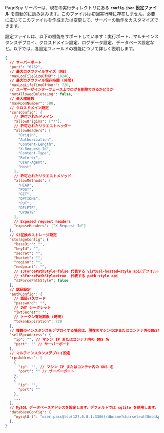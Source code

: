 PageSpy サーバーは、現在の実行ディレクトリにある **`config.json` 設定ファイル** を自動的に読み込みます。このファイルは初回実行時に存在しません。必要に応じてこのファイルを作成または変更して、サーバーの動作をカスタマイズできます。

設定ファイルは、以下の機能をサポートしています：実行ポート、マルチインスタンスデプロイ、クロスドメイン設定、ログデータ設定、データベース設定など。以下では、各設定フィールドの機能について詳しく説明します。

```json
{
  // サーバーポート
  "port": "6752",
  // 最大ログファイルサイズ (MB)
  "maxLogFileSizeOfMB": 10240,
  // 最大ログファイル保存時間 (時間)
  "maxLogLifeTimeOfHour": 720,
  // ユーザーがインターフェース上でログを削除できるかどうか
  "notAllowedDeleteLog": false,
  // 最大部屋数
  "maxRoomNumber": 500,
  // クロスドメイン設定
  "corsConfig": {
    // 許可されたドメイン
    "allowOrigins": ["*"],
    // 許可されたリクエストヘッダー
    "allowHeaders": [
      "Origin",
      "Authorization",
      "Content-Length",
      "X-Request-Id",
      "Content-Type",
      "Referer",
      "User-Agent",
      "Host"
    ],
    // 許可されたリクエストメソッド
    "allowMethods": [
      "HEAD",
      "POST",
      "GET",
      "OPTIONS",
      "PUT",
      "DELETE",
      "UPDATE"
    ],
    // Exposed request headers
    "exposeHeaders": ["X-Request-Id"]
  },
  // S3互換のストレージ設定
  "storageConfig": {
    "baseDir": "",
    "keyId": "",
    "secret": "",
    "bucket": "",
    "region": "",
    "endpoint": "",
    // s3ForcePathStyle=false 代表する virtual-hosted–style api(デフォルト)
    // s3ForcePathStyle=true  代表する path-style api
    "s3ForcePathStyle": false
  },
  // 認証設定
  "authConfig": {
    // 認証パスワード
    "password": "",
    // JWT シークレット
    "jwtSecret": "",
    // トークン有効期限 (時間)
    "tokenExpiration": 720
  },
  // 複数のインスタンスをデプロイする場合は、現在のマシンのIPまたはコンテナ内のDNS名に設定します。
  "selfRpcAddress": {
    "ip": "", // マシン IP またはコンテナ内の DNS 名
    "port": "" // サーバーポート
  },
  // マルチインスタンスデプロイ設定
  "rpcAddress": [
    {
      "ip": "", // マシン IP またはコンテナ内の DNS 名
      "port": "" // サーバーポート
    },
    {
      "ip": "",
      "port": ""
    },
    ...
  ],
  // MySQL データベースアドレスを設定します。デフォルトでは sqlite を使用します。
  "databaseConfig": {
    "mysqlUrl": "user:pass@tcp(127.0.0.1:3306)/dbname?charset=utf8mb4&parseTime=True&loc=Local"
  },
}
```